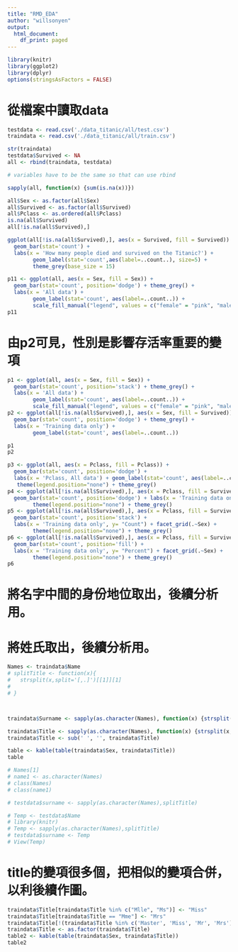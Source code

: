 ```yaml
---
title: "RMD_EDA"
author: "willsonyen"
output:
  html_document:
    df_print: paged
---
```



```r

library(knitr)
library(ggplot2)
library(dplyr)
options(stringsAsFactors = FALSE)
```




# 從檔案中讀取data
```r
testdata <- read.csv('./data_titanic/all/test.csv')
traindata <- read.csv('./data_titanic/all/train.csv')
```

```r
str(traindata)
testdata$Survived <- NA
all <- rbind(traindata, testdata)

# variables have to be the same so that can use rbind

```

```r
sapply(all, function(x) {sum(is.na(x))})
```

```r
all$Sex <- as.factor(all$Sex)
all$Survived <- as.factor(all$Survived)
all$Pclass <- as.ordered(all$Pclass)
is.na(all$Survived)
all[!is.na(all$Survived),]
```



```r
ggplot(all[!is.na(all$Survived),], aes(x = Survived, fill = Survived)) +
  geom_bar(stat='count') +
  labs(x = 'How many people died and survived on the Titanic?') +
        geom_label(stat='count',aes(label=..count..), size=5) +
        theme_grey(base_size = 15)
```
```r
p11 <- ggplot(all, aes(x = Sex, fill = Sex)) +
  geom_bar(stat='count', position='dodge') + theme_grey() +
  labs(x = 'All data') +
        geom_label(stat='count', aes(label=..count..)) +
        scale_fill_manual("legend", values = c("female" = "pink", "male" = "green"))
p11
```
# 由p2可見，性別是影響存活率重要的變項
```r
p1 <- ggplot(all, aes(x = Sex, fill = Sex)) +
  geom_bar(stat='count', position='stack') + theme_grey() +
  labs(x = 'All data') +
        geom_label(stat='count', aes(label=..count..)) +
        scale_fill_manual("legend", values = c("female" = "pink", "male" = "green"))
p2 <- ggplot(all[!is.na(all$Survived),], aes(x = Sex, fill = Survived)) +
  geom_bar(stat='count', position='dodge') + theme_grey() +
  labs(x = 'Training data only') +
        geom_label(stat='count', aes(label=..count..))

p1
p2
```
```r
p3 <- ggplot(all, aes(x = Pclass, fill = Pclass)) +
  geom_bar(stat='count', position='dodge') +
  labs(x = 'Pclass, All data') + geom_label(stat='count', aes(label=..count..)) +
   theme(legend.position="none") + theme_grey()     
p4 <- ggplot(all[!is.na(all$Survived),], aes(x = Pclass, fill = Survived)) +
  geom_bar(stat='count', position='dodge') + labs(x = 'Training data only') +
        theme(legend.position="none") + theme_grey()
p5 <- ggplot(all[!is.na(all$Survived),], aes(x = Pclass, fill = Survived)) +
  geom_bar(stat='count', position='stack') +
  labs(x = 'Training data only', y= "Count") + facet_grid(.~Sex) +
        theme(legend.position="none") + theme_grey()
p6 <- ggplot(all[!is.na(all$Survived),], aes(x = Pclass, fill = Survived)) +
  geom_bar(stat='count', position='fill') +
  labs(x = 'Training data only', y= "Percent") + facet_grid(.~Sex) +
        theme(legend.position="none") + theme_grey()
p6
```



# 將名字中間的身份地位取出，後續分析用。
# 將姓氏取出，後續分析用。
```r
Names <- traindata$Name
# splitTitle <- function(x){
#   strsplit(x,split='[,.]')[[1]][1]
# 
# }



traindata$Surname <- sapply(as.character(Names), function(x) {strsplit(x, split='[,.]')[[1]][1]})

traindata$Title <- sapply(as.character(Names), function(x) {strsplit(x, split='[,.]')[[1]][2]})
traindata$Title <- sub(' ', '', traindata$Title)

table <- kable(table(traindata$Sex, traindata$Title))
table

# Names[1]
# name1 <- as.character(Names)
# class(Names)
# class(name1)

# testdata$surname <- sapply(as.character(Names),splitTitle)

# Temp <- testdata$Name
# library(knitr)
# Temp <- sapply(as.character(Names),splitTitle)
# testdata$surname <- Temp
# View(Temp)
```


# title的變項很多個，把相似的變項合併，以利後續作圖。
```r

traindata$Title[traindata$Title %in% c("Mlle", "Ms")] <- "Miss"
traindata$Title[traindata$Title == "Mme"] <- "Mrs"
traindata$Title[!(traindata$Title %in% c('Master', 'Miss', 'Mr', 'Mrs'))] <- "Rare Title"
traindata$Title <- as.factor(traindata$Title)
table2 <- kable(table(traindata$Sex, traindata$Title))
table2

```





